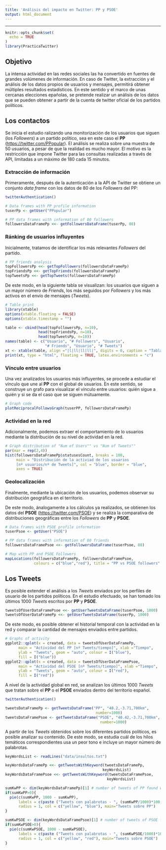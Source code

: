 ```yaml
---
title: 'Análisis del impacto en Twitter: PP y PSOE'
output: html_document
---
```

***
```r

knitr::opts_chunk$set(
  echo = TRUE
)
library(PracticaTwitter)


```


## Objetivo
La intensa actividad en las redes sociales las ha convertido en fuentes de grandes volúmenes de información. En caso de Twitter, la extracción y el análisis de los datos propios de usuarios y mensajes, permitirá obtener múltiples resultados estadísticos.
En este sentido y el marco de unas cercanas elecciones epañolas, se pretende realizar un análisis de los datos que se pueden obtener a partir de la cuenta de twitter oficial de los partidos políticos.  


## Los contactos
Se inicia el estudio ralizando una monitorización de los usuarios que siguen (los *Followers*) a un partido político, sea en este caso el **PP** (<https://twitter.com/PPopular>).
El análisis se realiza sobre una muestra de 50 usuarios, a pesar de que la realidad es mucho mayor. El motivo es la restricción que impone Twitter para las consultas realizadas a través de API, limitadas a un máximo de 180 cada 15 minutos.


### Extracción de información
Primeramente, después de la autenticación a la API de Twitter se obtiene un conjunto *data frame* con los datos de 80 de los *Followers* del PP:
```r
twitterAuthentication() 

# Data frames with PP profile information
tuserPp <- getUser("PPopular")

# PP data frames with information of 80 followers
followersDataFramePp <<- getFollowersDataFrame(tuserPp, 80)
```


### Ránking de usuarios influyentes
Inicialmente, tratamos de identificar los más relevantes *Followers* del partido.
```r

# PP friends analysis
topFollowersPp <<- getTopFollowers(followersDataFramePp)
topFriendsPp <<- getTopFriends(followersDataFramePp)
topTweetsPp <<- getTopTweets(followersDataFramePp)
```

De este modo, en la siguiente tabla se visualizan: los usuarios que siguen a un mayor número de *Friends*, los más seguidos por *Followers* y los más activos en el envío de mensajes (*Tweets*).
```r
# Table print
library(xtable)
options(xtable.floating = FALSE)
options(xtable.timestamp = "")

table <- cbind(head(topFollowersPp, n=10),
               head(topFriendsPp, n=10),
               head(topTweetsPp, n=10))
names(table) <- c("Usuario", "# Followers", "Usuario", 
                  "# Friends", "Usuario", "# Tweets")
xt <- xtable(table, align ="|l|ll|ll|ll|", digits = 0, caption = "Tabla 1. Usuarios influyentes en Twitter")
print(xt, type = "html", floating = TRUE, latex.environments = "c")
```


### Vínculo entre usuarios
Una vez analizados los usuarios más influyentes, se procede a estudiar el vínculo que une al **PP** con el global de usuarios. En este sentido, se construye un grafo para visualizar el vínculo entre usuarios: quién sigue a quién y si se da el caso que se siguen mútuamente. 
```r

# Graph code
plotReciprocalFollowsGraph(tuserPP, followersDataFramePp)

```


### Actividad en la red
Adicionalmente, podemos extraer el comportamiento de lo usuarios mediante la distribución de su nivel de actividad en la red.
```r
# Graph distribution of "Num of Users"" vs "Num of Tweets""
par(mar = rep(2,4))
hist(followersDataFramePp$statusesCount, breaks = 100, 
     main = "Distribución de la activiad de los usuarios 
     [nº usuarios/nº de Tweets]", col = "blue", border = "blue", 
     axes = TRUE)

```

### Geolocalización
Finalmente, mediante la ubicación de los usuarios, podemos observar su distribución geográfica en el territorio.

De este modo, ánalogamente a los cálculos ya realizados, se obtienen los datos del **PSOE** (<https://twitter.com/PSOE>) y se realiza la comparativa de distribuciones geográficas entre los *Followers* de **PP** y **PSOE**.
```r

# Data frames with PSOE profile information
tuserPsoe <- getUser("PSOE")

# PP data frames with information of 80 friends
followersDataFramePsoe <<- getFollowersDataFrame(tuserPsoe, 80)
```

```r
# Map with PP and PSOE Followers
mapLocations(followersDataFramePp, followersDataFramePsoe, 
             colours = c("blue","red"), title = "PP vs PSOE followers" )

```


## Los Tweets
Es posible extender el análisis a los *Tweets* enviados por los perfiles de usuario de los partidos políticos. En el estudio efectuado, se han tomado los últimos 1000 *Tweets* escritos por **PP** y **PSOE**.
```r

tweetsOfUserDataFramePsoe <<- getUserTweetsDataFrame(tuserPsoe, 1000)
tweetsOfUserDataFramePp <<- getUserTweetsDataFrame(tuserPp, 1000)

```

De este modo, es posible obtener el historial temporal con la actividad en la red y comparar la cantidad de mensajes enviados entre partidos.
```r
# Graphs of activity
ggplot2::qplot(x = created, data = tweetsOfUserDataFramePp, 
      main = "Actividad del PP [nº Tweets/tiempo]", xlab ="Tiempo", 
      ylab = "Tweets", geom = "auto", colour = I("blue"), 
      fill = I("blue"))
ggplot2::qplot(x = created, data = tweetsOfUserDataFramePsoe, 
      main = "Actividad del PSOE [nº Tweets/tiempo]", xlab ="Tiempo", 
      ylab = "Tweets", geom = "auto", colour = I("red"), 
      fill = I("red"))

```


A nivel de la actividad global en red, se analizan los últimos 1000 *Tweets* que tratan sobre el **PP** o el **PSOE** enviados dentro del territorio español.
```r
twitterAuthentication() 

tweetsDataFramePp <- getTweetsDataFrame("PP", "40.2,-3.71,700km", 
                                         number=1000)
tweetsDataFramePsoe <- getTweetsDataFrame("PSOE", "40.42,-3.71,700km",
                                           number=1000)

```

A partir de los *Tweets* obtenidos sobre los diferentes partidos políticos, es posible analizar su contenido. De este modo, se estudia cuál de los hilos temáticos correspondientes usa un peor tono e incluye un mayor número de palabrotas.  
```r
keyWordsList <- readLines("data/insultos.txt")

keyWordsDataFramePp <<- getTweetsWithKeyword(tweetsDataFramePp, 
                                            keyWordsList)
keyWordsDataFramePsoe <<- getTweetsWithKeyword(tweetsDataFramePsoe, 
                                              keyWordsList)

```

```r
sumKwPP <- dim(keyWordsDataFramePp)[1] # number of tweets of PP found with keywords
if(sumKwPP>0){
  pie(c(sumKwPP, 1000 - sumKwPP), 
      labels = c(paste ("Tweets con palabrotas - ", (sumKwPP/1000)*100, "%")),
      radius = 1, col = c("yellow", "blue"), main="Tweets sobre PP")
}

sumKwPSOE <- dim(keyWordsDataFramePsoe)[1] # number of tweets of PSOE found with keywords
if(sumKwPSOE>0){
  pie(c(sumKwPSOE, 1000 - sumKwPSOE), 
      labels = c(paste ("Tweets con palabrotas - ", (sumKwPSOE/1000)*100, "%")), 
      radius = 1, col = c("yellow", "red"), main="Tweets sobre PSOE")
}

```


